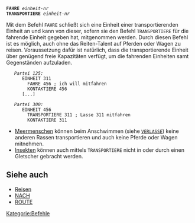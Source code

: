 <tt>'''FAHRE''' ''einheit-nr''<br/>
'''TRANSPORTIERE''' ''einheit-nr''</tt>

Mit dem Befehl <tt>FAHRE</tt> schließt sich eine Einheit einer transportierenden Einheit an und kann von dieser, sofern sie den Befehl <tt>TRANSPORTIERE</tt> für die fahrende Einheit gegeben hat, mitgenommen werden. Durch diesen Befehl ist es möglich, auch ohne das Reiten-Talent auf Pferden oder Wagen zu reisen. Voraussetzung dafür ist natürlich, dass die transportierende Einheit über genügend freie Kapazitäten verfügt, um die fahrenden Einheiten samt Gegenständen aufzuladen.

    ''Partei 125:''
       EINHEIT 311
         FAHRE 456 ; ich will mitfahren
         KONTAKTIERE 456
       [...]
  &nbsp;
    ''Partei 300:''
       EINHEIT 456
         TRANSPORTIERE 311 ; Lasse 311 mitfahren
         KONTAKTIERE 311

* [[Meermenschen]] können beim Anschwimmen (siehe <tt>[[VERLASSE]]</tt>) keine anderen Rassen transportieren und auch keine Pferde oder Wagen mitnehmen.
* [[Insekt|Insekten]] können auch mittels <tt>TRANSPORTIERE</tt> nicht in oder durch einen Gletscher gebracht werden.


== Siehe auch ==

* [[Reisen]]
* [[NACH]]
* [[ROUTE]]

[[Kategorie:Befehle]]